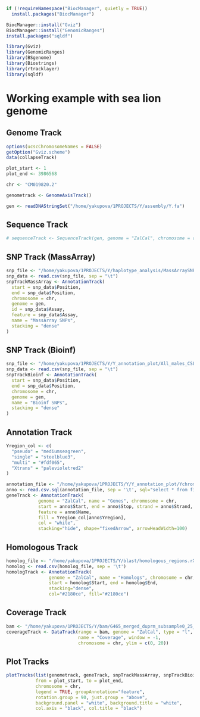 ```r
if (!requireNamespace("BiocManager", quietly = TRUE))
  install.packages("BiocManager")

BiocManager::install("Gviz")
BiocManager::install("GenomicRanges")
install.packages("sqldf")
```

```r
library(Gviz)
library(GenomicRanges)
library(BSgenome)
library(Biostrings)
library(rtracklayer)
library(sqldf)
```



# Working example with sea lion genome

## Genome Track
```r
options(ucscChromosomeNames = FALSE)
getOption("Gviz.scheme")
data(collapseTrack)

plot_start <- 1
plot_end <- 3986568

chr <- "CM019820.2"

genometrack <- GenomeAxisTrack()

gen <- readDNAStringSet("/home/yakupova/1PROJECTS/Y/assembly/Y.fa")
```

## Sequence Track
```r
# sequenceTrack <- SequenceTrack(gen, genome = "ZalCal", chromosome = chr, name = "Sequence")
```

## SNP Track (MassArray)
```r
snp_file <- "/home/yakupova/1PROJECTS/Y/haplotype_analysis/MassArraySNPpositions.txt"
snp_data <- read.csv(snp_file, sep = "\t")
snpTrackMassArray <- AnnotationTrack(
  start = snp_data$Position,
  end = snp_data$Position,
  chromosome = chr,
  genome = gen,
  id = snp_data$Assay,
  feature = snp_data$Assay,
  name = "MassArray SNPs",
  stacking = "dense"
)
```

## SNP Track (Bioinf)
```r
snp_file <- "/home/yakupova/1PROJECTS/Y/Y_annotation_plot/All_males_CSL_Y_snp.bed"
snp_data <- read.csv(snp_file, sep = "\t")
snpTrackBioinf <- AnnotationTrack(
  start = snp_data$Position,
  end = snp_data$Position,
  chromosome = chr,
  genome = gen,
  name = "Bioinf SNPs",
  stacking = "dense"
)
```
## Annotation Track
```r
Yregion_col <- c(
  "pseudo" = "mediumseagreen",
  "single" = "steelblue3",
  "multi" = "#fdf065",
  "Xtrans" = "palevioletred2"
)

annotation_file <- "/home/yakupova/1PROJECTS/Y/Y_annotation_plot/Ychromsome_annotation_Rin.csv"
anno <- read.csv.sql(annotation_file, sep = '\t', sql="select * from file where gene_biotype != 'pseudogene'")
geneTrack <- AnnotationTrack(
            genome = "ZalCal", name = "Genes", chromosome = chr,
            start = anno$Start, end = anno$Stop, strand = anno$Strand,
            feature = anno$Name,
            fill = Yregion_col[anno$Yregion],
            col = "white",
            stacking="hide", shape="fixedArrow", arrowHeadWidth=100)
```

## Homologous Track
```r
homolog_file <- "/home/yakupova/1PROJECTS/Y/blast/homologous_regions.rX_wo_PAR_cumsum.qY.filtered1000.90pident.sorted.merged.bed"
homolog <- read.csv(homolog_file, sep = '\t')
homologTrack <- AnnotationTrack(
                genome = "ZalCal", name = "Homologs", chromosome = chr,
                start = homolog$Start, end = homolog$End,
                stacking="dense",
                col="#2180ce", fill="#2180ce")
```

## Coverage Track
```r
bam <- "/home/yakupova/1PROJECTS/Y/bam/G465_merged_duprm_subsample0_25_realigned.Y.bam"
coverageTrack <- DataTrack(range = bam, genome = "ZalCal", type = "l",
                           name = "Coverage", window = -1,
                           chromosome = chr, ylim = c(0, 20))
```

## Plot Tracks
```r
plotTracks(list(genometrack, geneTrack, snpTrackMassArray, snpTrackBioinf, homologTrack, coverageTrack),
           from = plot_start, to = plot_end,
           chromosome = chr,
           legend = TRUE, groupAnnotation="feature",
           rotation.group = 90, just.group = "above",
           background.panel = "white", background.title = "white",
           col.axis = "black", col.title = "black")
```

